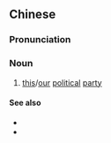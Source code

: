 {{also|本党}}
==Chinese==
{{zh-forms|s=本党}}

===Pronunciation===
{{zh-pron
|m=běndǎng
|c=bun2 dong2
|mn=pún-tóng
|cat=n
}}

===Noun===
{{zh-noun}}

# [[this]]/[[our]] [[political]] [[party]]

====See also====
* {{zh-l|本報}}
* {{zh-l|本校}}